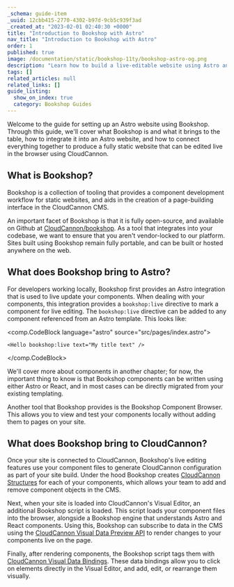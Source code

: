 ```yaml
---
_schema: guide-item
_uuid: 12cbb415-2770-4302-b97d-9cb5c939f3ad
_created_at: "2023-02-01 02:40:30 +0000"
title: "Introduction to Bookshop with Astro"
nav_title: "Introduction to Bookshop with Astro"
order: 1
published: true
image: /documentation/static/bookshop-11ty/bookshop-astro-og.png
description: "Learn how to build a live-editable website using Astro and Bookshop on CloudCannon."
tags: []
related_articles: null
related_links: []
guide_listing:
  show_on_index: true
  category: Bookshop Guides
---
```


Welcome to the guide for setting up an Astro website using Bookshop.
Through this guide, we'll cover what Bookshop is and what it brings to the table,
how to integrate it into an Astro website, and how to connect everything together
to produce a fully static website that can be edited live in the browser using CloudCannon.

## What is Bookshop?

Bookshop is a collection of tooling that provides a component development workflow for static websites,
and aids in the creation of a page-building interface in the CloudCannon CMS.

An important facet of Bookshop is that it is fully open-source, and available on Github at [CloudCannon/bookshop](https://github.com/CloudCannon/bookshop/).
As a tool that integrates into your codebase, we want to ensure that you aren't vendor-locked to our platform.
Sites built using Bookshop remain fully portable, and can be built or hosted anywhere on the web.

## What does Bookshop bring to Astro?

For developers working locally, Bookshop first provides an Astro integration that is used to live update your components.
When dealing with your components, this integration provides a `bookshop:live` directive to mark a component for live editing.
The `bookshop:live` directive can be added to any component referenced from an Astro template. This looks like:

<comp.CodeBlock language="astro" source="src/pages/index.astro">
```
<Hello bookshop:live text="My title text" />
```
</comp.CodeBlock>

We'll cover more about components in another chapter; for now, the important thing to know is that Bookshop components
can be written using either Astro or React, and in most cases can be directly migrated from your existing templating.

Another tool that Bookshop provides is the Bookshop Component Browser. This allows you to view and test your components
locally without adding them to pages on your site.

## What does Bookshop bring to CloudCannon?

Once your site is connected to CloudCannon, Bookshop's live editing features use your component files to
generate CloudCannon configuration as part of your site build. Under the hood Bookshop creates
[CloudCannon Structures](/documentation/articles/defining-what-adds-to-an-array-with-array-structures/) for each of your components,
which allows your team to add and remove component objects in the CMS.

Next, when your site is loaded into CloudCannon's Visual Editor, an additional Bookshop script is loaded.
This script loads your component files into the browser, alongside a Bookshop engine that understands Astro and React components.
Using this, Bookshop can subscribe to data in the CMS using the [CloudCannon Visual Data Preview API](/documentation/articles/what-is-live-editing/)
to render changes to your components live on the page.

Finally, after rendering components, the Bookshop script tags them with [CloudCannon Visual Data Bindings](/documentation/articles/what-are-visual-data-bindings/).
These data bindings allow you to click on elements directly in the Visual Editor, and add, edit, or rearrange them visually.
